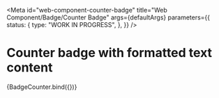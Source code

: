 <!-- @license CC0-1.0 -->


<Meta
  id="web-component-counter-badge"
  title="Web Component/Badge/Counter Badge"
  args={defaultArgs}
  parameters={{
    status: {
      type: "WORK IN PROGRESS",
    },
  }}
/>

# Counter badge with formatted text content

<Canvas>
  <Story
    name="formatted text-content"
    args={{
      textContent: "1,234",
    }}
  >
    {BadgeCounter.bind({})}
  </Story>
</Canvas>
